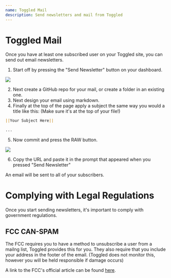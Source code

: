 ```yaml
---
name: Toggled Mail
description: Send newsletters and mail from Toggled
---
```


# Toggled Mail

Once you have at least one subscribed user on your Toggled site, you can send out email newsletters.

1. Start off by pressing the "Send Newsletter" button on your dashboard.

![](https://orionideteam.nimbusweb.me/box/attachment/10039504/txr9th2we4uvstwepv9n/dDI5Yn4y1uazF3ym/screenshot-toggled.tech-2023.12.30-14_16_44.png)

2. Next create a GitHub repo for your mail, or create a folder in an existing one.
3. Next design your email using markdown.
4. Finally at the top of the page apply a subject the same way you would a title like this: (Make sure it's at the top of your file!)
```markdown
||Your Subject Here||

...
```
5. Now commit and press the RAW button.

![](https://orionideteam.nimbusweb.me/box/attachment/10039505/l2m1sd2har0544u185fv/Mnq1WWeHToqBoMrb/screenshot-github.com-2023.12.30-14_21_30.png)

6. Copy the URL and paste it in the prompt that appeared when you pressed "Send Newsletter"

An email will be sent to all of your subscribers.

# Complying with Legal Regulations

Once you start sending newsletters, it's important to comply with government regulations.

## FCC CAN-SPAM

The FCC requires you to have a method to unsubscribe a user from a mailng list, Toggled provides this for you. They also require that you include your address in the footer of the email. (Toggled does not monitor this, however you will be held responsible if damage occurs)

A link to the FCC's official article can be found [here](https://www.fcc.gov/general/can-spam).
